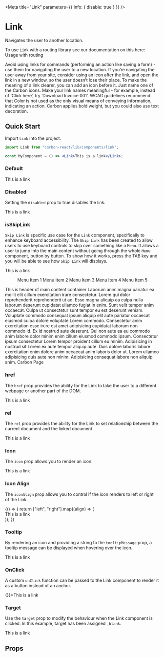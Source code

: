 
<Meta title="Link" parameters={{ info: { disable: true } }} />

# Link

Navigates the user to another location.

To use `Link` with a routing library see our documentation on this here: <LinkTo kind='Documentation/Usage with routing'>Usage with routing</LinkTo>

Avoid using links for commands (performing an action like saving a form) - use them for navigating the user to a new location.
If you’re navigating the user away from your site, consider using an icon after the link, and open the link in a new window, so the user doesn’t lose their place.
To make the meaning of a link clearer, you can add an icon before it. Just name one of the Carbon icons.
Make your link names meaningful - for example, instead of ‘Click here’, try ‘Download Invoice 001’.
WCAG guidelines recommend that Color is not used as the only visual means of conveying information, indicating an action. Carbon applies bold weight, but you could also use text decoration.

## Quick Start

Import `Link` into the project.

```jsx
import Link from "carbon-react/lib/components/link";

const MyComponent = () => <Link>This is a link</Link>;
```

### Default

<Preview>
  <Story name="default">
    <Link>This is a link</Link>
  </Story>
</Preview>

### Disabled

Setting the `disabled` prop to true disables the link.

<Preview>
  <Story name="with Disabled">
    <Link disabled>This is a link</Link>
  </Story>
</Preview>

### isSkipLink
`Skip Link` is specific use case for the `Link` component, specifically to enhance keyboard accessibility. 
The `Skip Link` has been created to allow users to use keyboard controls to skip over something like a `Menu`. 
It allows a user to jump into the main content without going through the whole `Menu` component, button by button. 
To show how it works, press the TAB key and you will be able to see how `Skip Link` will displays.

<Preview>
  <Story name="isSkipLink" parameters={{ chromatic: { disable: true } }}>
    <Link href="#main-content" isSkipLink>This is a link</Link>
    <Menu>
      <MenuItem>Menu Item 1</MenuItem>
      <MenuItem>Menu Item 2</MenuItem>
      <MenuItem>Menu Item 3</MenuItem>
      <MenuItem>Menu Item 4</MenuItem>
      <MenuItem>Menu Item 5</MenuItem>
    </Menu>
    <Box py={2} id="main-content">
      <Typography mb={1} variant="h1"> This is header of main content container </Typography>
      <Typography variant="p"> 
        Laborum anim magna pariatur ea mollit elit cillum exercitation irure consectetur. 
        Lorem qui dolor reprehenderit reprehenderit ut ad. 
        Esse magna aliquip ea culpa nulla laborum deserunt cupidatat ullamco fugiat in enim. 
        Sunt velit tempor anim occaecat. Culpa ut consectetur sunt tempor eu est deserunt veniam. 
        Voluptate commodo consequat ipsum aliquip elit aute pariatur occaecat eiusmod culpa dolore voluptate Lorem commodo.
        Consectetur anim exercitation esse irure est amet adipisicing cupidatat laborum non commodo id.
        Ex id nostrud aute deserunt. 
        Qui non aute ea eu commodo anim labore dolor minim enim cillum eiusmod commodo ipsum. 
        Consectetur ipsum consectetur Lorem tempor proident cillum eu minim. 
        Adipisicing in nostrud sit Lorem ex aute tempor aliquip aute. 
        Duis dolore laboris labore exercitation enim dolore anim occaecat anim laboris dolor ut. 
        Lorem ullamco adipisicing duis aute non minim. Adipisicing consequat labore non aliquip anim.
      </Typography>
      <Link href="www.carbon.sage.com">Carbon Page</Link>
    </Box>
  </Story>
</Preview>

### href

The `href` prop provides the ability for the Link to take the user to a different webpage or another part of the DOM.

<Preview>
  <Story name="with href" parameters={{ chromatic: { disable: true } }}>
    <Link href="https://carbon.sage.com">This is a link</Link>
  </Story>
</Preview>

### rel

The `rel` prop provides the ability for the Link to set relationship between the current document 
and the linked document

<Preview>
  <Story name="with rel" parameters={{ chromatic: { disable: true } }}>
    <Link href="https://carbon.sage.com/" target="_blank" rel="noreferrer noopener">This is a link</Link>
  </Story>
</Preview>

### Icon

The `icon` prop allows you to render an icon.

<Preview>
  <Story name="with Icon" parameters={{ chromatic: { disable: true } }}>
    <Link icon="settings">This is a link</Link>
  </Story>
</Preview>

### Icon Align

The `iconAlign` prop allows you to control if the icon renders to left or right of the Link.

<Preview>
  <Story name="with IconAlign">
    {() => {
      return ["left", "right"].map((align) => (
        <div style={{ margin: "64px" }}>
          <Link icon="settings" iconAlign={`${align}`}>
            This is a link
          </Link>
        </div>
      ));
    }}
  </Story>
</Preview>

### Tooltip

By rendering an icon and providing a string to the `tooltipMessage` prop, a tooltip message can be displayed when hovering over the icon.

<Preview>
  <Story name="with Tooltip" parameters={{ chromatic: { disable: true } }}>
    <div style={{ margin: "64px" }}>
      <Link icon="settings" tooltipMessage="This is a tooltip message">
        This is a link
      </Link>
    </div>
  </Story>
</Preview>

### OnClick

A custom `onClick` function can be passed to the Link component to render it as a button instead of an anchor.

<Preview>
  <Story name="with onClick" parameters={{ chromatic: { disable: true } }}>
    <Link onClick={() => {}}>This is a link</Link>
  </Story>
</Preview>

### Target

Use the `target` prop to modify the behaviour when the Link component is clicked. In this example, target has been assigned `_blank`.

<Preview>
  <Story name="with Target" parameters={{ chromatic: { disable: true } }}>
    <Link href="https://carbon.sage.com" target="_blank">
      This is a link
    </Link>
  </Story>
</Preview>

## Props

<Props of={InternalLink} />
